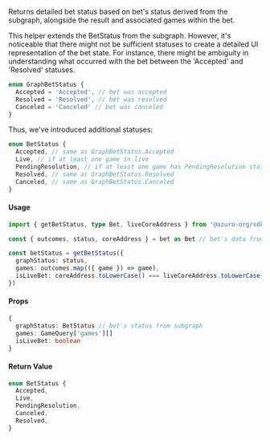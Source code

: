 Returns detailed bet status based on bet's status derived from the subgraph, alongside the result and associated games within the bet.

This helper extends the BetStatus from the subgraph. However, it's noticeable that there might not be sufficient statuses to create a detailed UI representation of the bet state. For instance, there might be ambiguity in understanding what occurred with the bet between the 'Accepted' and 'Resolved' statuses.

```ts
enum GraphBetStatus {
  Accepted = 'Accepted', // bet was accepted
  Resolved = 'Resolved', // bet was resolved
  Canceled = 'Canceled' // bet was canceled
}
```

Thus, we've introduced additional statuses:

```ts {3, 4}
enum BetStatus {
  Accepted, // same as GraphBetStatus.Accepted
  Live, // if at least one game in live
  PendingResolution, // if at least one game has PendingResolution status in bet
  Resolved, // same as GraphBetStatus.Resolved
  Canceled, // same as GraphBetStatus.Canceled
}
```


#### Usage

```ts
import { getBetStatus, type Bet, liveCoreAddress } from '@azuro-org/sdk'

const { outcomes, status, coreAddress } = bet as Bet // bet's data from `usePrematchBets` or `useLiveBets`

const betStatus = getBetStatus({
  graphStatus: status,
  games: outcomes.map(({ game }) => game),
  isLiveBet: coreAddress.toLowerCase() === liveCoreAddress.toLowerCase(),
})
```

#### Props

```ts
{
  graphStatus: BetStatus // bet's status from subgraph
  games: GameQuery['games'][]
  isLiveBet: boolean
}
```

#### Return Value

```ts
enum BetStatus {
  Accepted,
  Live,
  PendingResolution,
  Canceled,
  Resolved,
}
```
